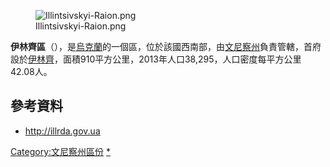 {{No footnotes|time=2017-02-20T09:47:00+00:00}}
[[Image:Illintsivskyi-Raion.png|right]]

'''伊林齊區'''（{{lang-uk|Іллінецький район}}），是[[烏克蘭|烏克蘭]]的一個區，位於該國西南部，由[[文尼察州|文尼察州]]負責管轄，首府設於[[伊林齊|伊林齊]]，面積910平方公里，2013年人口38,295，人口密度每平方公里42.08人。

==參考資料==
* http://illrda.gov.ua {{Wayback|url=http://illrda.gov.ua/ |date=20201124200131 }}

{{coord|49|06|20|N|29|12|32|E|type:adm2nd_source:kolossus-itwiki|display=title}}

{{文尼察州行政区划}}

[[Category:文尼察州區份|Category:文尼察州區份]]
[[Category:伊林齊區|*]]

{{Vinnytsia-geo-stub}}